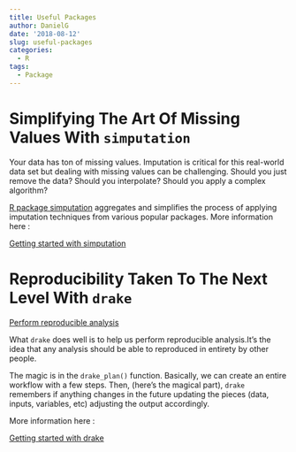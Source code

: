 ```yaml
---
title: Useful Packages
author: DanielG
date: '2018-08-12'
slug: useful-packages
categories:
  - R
tags:
  - Package
---
```

# Simplifying The Art Of Missing Values With `simputation`

Your data has ton of missing values. Imputation is critical for this real-world data set but dealing with missing values can be challenging. Should you just remove the data? Should you interpolate? Should you apply a complex algorithm? 

[R package simputation](https://github.com/markvanderloo/simputation) aggregates and simplifies the process of applying imputation techniques from various popular packages. More information here :

[Getting started with simputation](https://cran.r-project.org/web/packages/simputation/vignettes/intro.html)


# Reproducibility Taken To The Next Level With `drake`

[Perform reproducible analysis](https://ropensci.github.io/drake/)

What `drake` does well is to help us perform reproducible analysis.It's the idea that any analysis should be able to reproduced in entirety by other people. 

The magic is in the `drake_plan()` function. Basically, we can create an entire workflow with a few steps. Then, (here's the magical part), `drake` remembers if anything changes in the future updating the pieces (data, inputs, variables, etc) adjusting the output accordingly. 

More information here :

[Getting started with drake](https://heartbeat.fritz.ai/weekly-digest-for-data-science-and-ai-python-and-r-volume-3-beb59dd2be30)